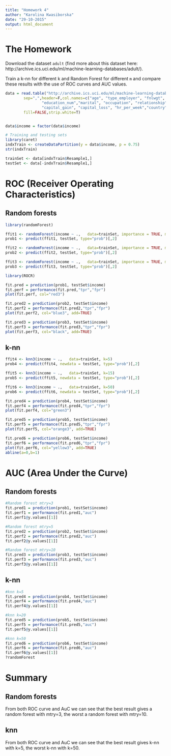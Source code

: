 ```yaml
---
title: "Homework 4"
author: "Karolina Kwasiborska"
date: "29-10-2015"
output: html_document
---
```


# The Homework

Download the dataset `adult` (find more about this dataset here: http://archive.ics.uci.edu/ml/machine-learning-databases/adult/). 

Train a k-nn for different k and Random Forest for different `m` and compare these results with the use of ROC curves and AUC values. 

```r
data = read.table("http://archive.ics.uci.edu/ml/machine-learning-databases/adult/adult.data",
        sep=",",header=F,col.names=c("age", "type_employer", "fnlwgt", "education", 
                "education_num","marital", "occupation", "relationship", "race","sex",
                "capital_gain", "capital_loss", "hr_per_week","country", "income"),
        fill=FALSE,strip.white=T)


data$income = factor(data$income)

# Training and testing sets
library(caret)
indxTrain <- createDataPartition(y = data$income, p = 0.75)
str(indxTrain)

trainSet <- data[indxTrain$Resample1,]
testSet <- data[-indxTrain$Resample1,]

```


# ROC (Receiver Operating Characteristics)

## Random forests
```r
library(randomForest)

ffit1 <- randomForest(income ~ .,   data=trainSet, importance = TRUE, mtry=3)
prob1 <- predict(ffit1, testSet, type="prob")[,2]

ffit2 <- randomForest(income ~ .,   data=trainSet, importance = TRUE, mtry=5)
prob2 <- predict(ffit2, testSet, type="prob")[,2]

ffit3 <- randomForest(income ~ .,   data=trainSet, importance = TRUE, mtry=10)
prob3 <- predict(ffit3, testSet, type="prob")[,2]

library(ROCR)

fit.pred = prediction(prob1, testSet$income)
fit.perf = performance(fit.pred,"tpr","fpr")
plot(fit.perf, col="red3")

fit.pred2 = prediction(prob2, testSet$income)
fit.perf2 = performance(fit.pred2,"tpr","fpr")
plot(fit.perf2, col="blue3", add=TRUE)

fit.pred3 = prediction(prob3, testSet$income)
fit.perf3 = performance(fit.pred3,"tpr","fpr")
plot(fit.perf3, col="black", add=TRUE)

```

## k-nn
```r

ffit4 <- knn3(income ~ .,   data=trainSet, k=5)
prob4 <- predict(ffit4, newdata = testSet, type="prob")[,2]

ffit5 <- knn3(income ~ .,   data=trainSet, k=15)
prob5 <- predict(ffit5, newdata = testSet, type="prob")[,2]

ffit6 <- knn3(income ~ .,   data=trainSet, k=50)
prob6 <- predict(ffit6, newdata = testSet, type="prob")[,2]

fit.pred4 = prediction(prob4, testSet$income)
fit.perf4 = performance(fit.pred4,"tpr","fpr")
plot(fit.perf4, col="green3")

fit.pred5 = prediction(prob5, testSet$income)
fit.perf5 = performance(fit.pred5,"tpr","fpr")
plot(fit.perf5, col="orange3", add=TRUE)

fit.pred6 = prediction(prob6, testSet$income)
fit.perf6 = performance(fit.pred6,"tpr","fpr")
plot(fit.perf6, col="yellow3", add=TRUE)
abline(a=0,b=1)

```

# AUC (Area Under the Curve)

## Random forests
```r
#Random forest mtry=3
fit.pred1 = prediction(prob1, testSet$income)
fit.perf1 = performance(fit.pred1,"auc")
fit.perf1@y.values[[1]]

#Random forest mtry=5
fit.pred2 = prediction(prob2, testSet$income)
fit.perf2 = performance(fit.pred2,"auc")
fit.perf2@y.values[[1]]

#Random forest mtry=10
fit.pred3 = prediction(prob3, testSet$income)
fit.perf3 = performance(fit.pred3,"auc")
fit.perf3@y.values[[1]]
```

## k-nn
```r
#knn k=5
fit.pred4 = prediction(prob4, testSet$income)
fit.perf4 = performance(fit.pred4,"auc")
fit.perf4@y.values[[1]]

#knn k=20
fit.pred5 = prediction(prob5, testSet$income)
fit.perf5 = performance(fit.pred5,"auc")
fit.perf5@y.values[[1]]

#knn k=50
fit.pred6 = prediction(prob6, testSet$income)
fit.perf6 = performance(fit.pred6,"auc")
fit.perf6@y.values[[1]]
?randomForest
```

# Summary

## Random forests
From both ROC curve and AuC we can see that the best result gives a random forest with mtry=3, the worst a random forest with mtry=10.

## knn
From both ROC curve and AuC we can see that the best result gives k-nn with k=5, the worst k-nn with k=50.
